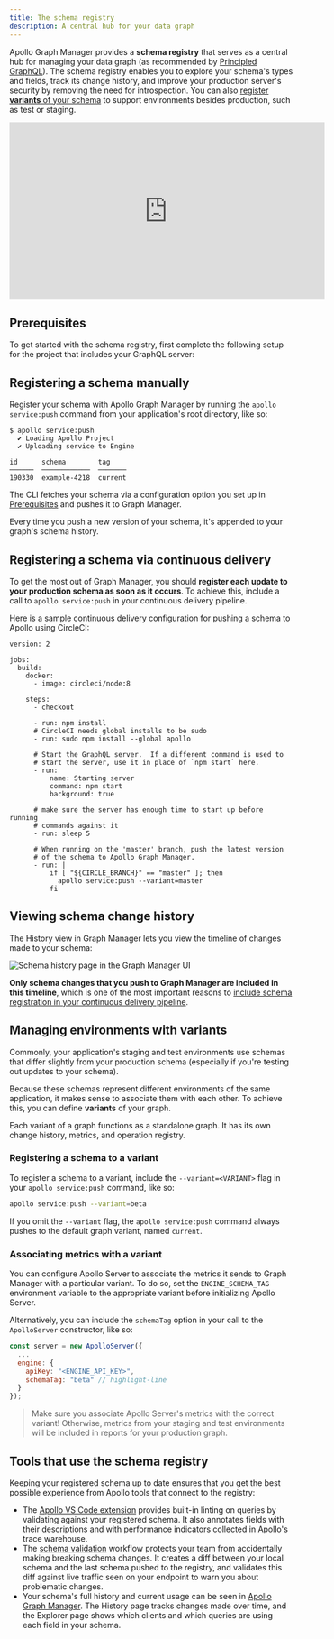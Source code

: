```yaml
---
title: The schema registry
description: A central hub for your data graph
---
```



Apollo Graph Manager provides a **schema registry** that serves as a central hub for managing your data graph (as recommended by [Principled GraphQL](https://principledgraphql.com/integrity#3-track-the-schema-in-a-registry)). The schema registry enables you to explore your schema's types and fields, track its change history, and improve your production server's security by removing the need for introspection. You can also [register **variants** of your schema](#managing-environments-with-variants) to support environments besides production, such as test or staging.

<iframe width="560" height="315" src="https://www.youtube.com/embed/duwM95RsiBs" frameborder="0" allow="accelerometer; autoplay; encrypted-media; gyroscope; picture-in-picture" allowfullscreen></iframe>

## Prerequisites

To get started with the schema registry, first complete the following setup for the project that includes your GraphQL server:

<ProjectConfigPanel />

## Registering a schema manually

Register your schema with Apollo Graph Manager by running the `apollo service:push` command from your application's root directory, like so:

```
$ apollo service:push
  ✔ Loading Apollo Project
  ✔ Uploading service to Engine

id      schema        tag
──────  ────────────  ───────
190330  example-4218  current
```

The CLI fetches your schema via a configuration option you set up in [Prerequisites](#prerequisites) and pushes it to Graph Manager.

Every time you push a new version of your schema, it's appended to your graph's schema history.

## Registering a schema via continuous delivery

To get the most out of Graph Manager, you should **register each update to your production schema as soon as it occurs**. To achieve this, include a call to `apollo service:push` in your continuous delivery pipeline.

Here is a sample continuous delivery configuration for pushing a schema to Apollo using CircleCI:

```yaml{13,29-31}
version: 2

jobs:
  build:
    docker:
      - image: circleci/node:8

    steps:
      - checkout

      - run: npm install
      # CircleCI needs global installs to be sudo
      - run: sudo npm install --global apollo

      # Start the GraphQL server.  If a different command is used to
      # start the server, use it in place of `npm start` here.
      - run:
          name: Starting server
          command: npm start
          background: true

      # make sure the server has enough time to start up before running
      # commands against it
      - run: sleep 5

      # When running on the 'master' branch, push the latest version
      # of the schema to Apollo Graph Manager.
      - run: |
          if [ "${CIRCLE_BRANCH}" == "master" ]; then
            apollo service:push --variant=master
          fi
```

## Viewing schema change history

The History view in Graph Manager lets you view the timeline of changes made to your schema:

![Schema history page in the Graph Manager UI](./img//schema-history.png)

**Only schema changes that you push to Graph Manager are included in this timeline**, which is one of the most important reasons to [include schema registration in your continuous delivery pipeline](#registering-a-schema-via-continuous-delivery).

## Managing environments with variants

Commonly, your application's staging and test environments use schemas that differ slightly from your production schema (especially if you're testing out updates to your schema).

Because these schemas represent different environments of the same application, it makes sense to associate them with each other. To achieve this, you can define **variants** of your graph.

Each variant of a graph functions as a standalone graph. It has its own change history, metrics, and operation registry.

### Registering a schema to a variant

To register a schema to a variant, include the `--variant=<VARIANT>` flag in your `apollo service:push` command, like so:

```bash
apollo service:push --variant=beta
```

If you omit the `--variant` flag, the `apollo service:push` command always pushes to the default graph variant, named `current`.

### Associating metrics with a variant

You can configure Apollo Server to associate the metrics it sends to Graph Manager with a particular variant. To do so, set the `ENGINE_SCHEMA_TAG` environment variable to the appropriate variant before initializing Apollo Server.

Alternatively, you can include the `schemaTag` option in your call to the `ApolloServer` constructor, like so:

```js
const server = new ApolloServer({
  ...
  engine: {
    apiKey: "<ENGINE_API_KEY>",
    schemaTag: "beta" // highlight-line
  }
});
```

> Make sure you associate Apollo Server's metrics with the correct variant! Otherwise, metrics from your staging and test environments will be included in reports for your production graph.

## Tools that use the schema registry

Keeping your registered schema up to date ensures that you get the best possible experience from Apollo tools that connect to the registry:

- The [Apollo VS Code extension](https://marketplace.visualstudio.com/items?itemName=apollographql.vscode-apollo) provides built-in linting on queries by validating against your registered schema. It also annotates fields with their descriptions and with performance indicators collected in Apollo's trace warehouse.
- The [schema validation](/schema-validation/) workflow protects your team from accidentally making breaking schema changes. It creates a diff between your local schema and the last schema pushed to the registry, and validates this diff against live traffic seen on your endpoint to warn you about problematic changes.
- Your schema's full history and current usage can be seen in [Apollo Graph Manager](https://engine.apollographql.com). The History page tracks changes made over time, and the Explorer page shows which clients and which queries are using each field in your schema.
